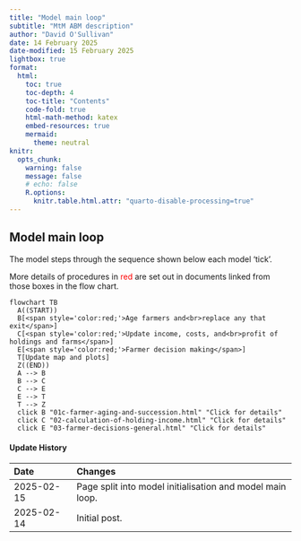 ```yaml
---
title: "Model main loop"
subtitle: "MtM ABM description"
author: "David O'Sullivan"
date: 14 February 2025
date-modified: 15 February 2025
lightbox: true
format:
  html:
    toc: true
    toc-depth: 4
    toc-title: "Contents"
    code-fold: true
    html-math-method: katex
    embed-resources: true
    mermaid:
      theme: neutral
knitr:
  opts_chunk: 
    warning: false
    message: false
    # echo: false
    R.options: 
      knitr.table.html.attr: "quarto-disable-processing=true"
---
```


## Model main loop
The model steps through the sequence shown below each model 'tick'. 

More details of procedures in [red]{style='color:red;'} are set out in documents linked from those boxes in the flow chart.

```mermaid
flowchart TB
  A((START))
  B[<span style='color:red;'>Age farmers and<br>replace any that exit</span>]
  C[<span style='color:red;'>Update income, costs, and<br>profit of holdings and farms</span>]
  E[<span style='color:red;'>Farmer decision making</span>]
  T[Update map and plots]
  Z((END))
  A --> B
  B --> C
  C --> E
  E --> T
  T --> Z
  click B "01c-farmer-aging-and-succession.html" "Click for details"
  click C "02-calculation-of-holding-income.html" "Click for details"
  click E "03-farmer-decisions-general.html" "Click for details"
```

::: {.callout-note collapse="true"}
#### Update History

| Date | Changes
|:-|:------
| 2025-02-15 | Page split into model initialisation and model main loop.                       
| 2025-02-14 | Initial post.                       

:::
